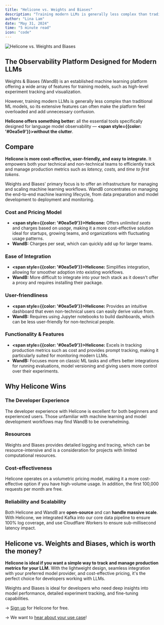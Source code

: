 ```yaml
---
title: "Helicone vs. Weights and Biases"
description: "Training modern LLMs is generally less complex than traditional ML models. Here's how to have all the essential tools specifically designed for language model observability without the clutter."
author: "Lina Lam"
date: "May 31, 2024"
time: "5 minute read"
icon: "code"
---
```


![Helicone vs. Weights and Biases](/static/blog/weights-and-biases.png)


## The Observability Platform Designed for Modern LLMs

Weights & Biases (WandB) is an established machine learning platform offering a wide array of features for training models, such as high-level experiment tracking and visualization. 

However, training modern LLMs is generally less complex than traditional ML models, so its extensive features can often make the platform feel overloaded and add unnecessary confusion.   

**Helicone offers something better:** all the essential tools specifically designed for language model observability — **<span style={{color: '#0ea5e9'}}>without the clutter</span>**.


## Compare

**Helicone is more cost-effective, user-friendly, and easy to integrate.** It empowers both your technical and non-technical teams to efficiently track and manage production metrics such as *latency, costs,* and *time to first tokens*. 


Weights and Biases' primary focus is to offer an infrastructure for managing and scaling machine learning workflows. WandB concentrates on managing the end-to-end machine learning lifecycle, from data preparation and model development to deployment and monitoring.


### Cost and Pricing Model

- **<span style={{color: '#0ea5e9'}}>Helicone:</span>** Offers *unlimited seats* and charges based on *usage*, making it a more cost-effective solution ideal for startups, growing teams, and organizations with fluctuating usage patterns.
- **WandB:** Charges per seat, which can quickly add up for larger teams.

### Ease of Integration

- **<span style={{color: '#0ea5e9'}}>Helicone:</span>** Simplifies integration, allowing for smoother adoption into existing workflows.
- **WandB:** More difficult to integrate into your tech stack as it doesn't offer a proxy and requires installing their package.

### User-friendliness

- **<span style={{color: '#0ea5e9'}}>Helicone:</span>** Provides an intuitive dashboard that even non-technical users can easily derive value from.
- **WandB:** Requires using Jupyter notebooks to build dashboards, which can be less user-friendly for non-technical people.

### Functionality & Features

- **<span style={{color: '#0ea5e9'}}>Helicone:</span>** Excels in tracking production metrics such as cost and provides prompt tracking, making it particularly suited for monitoring modern LLMs.
- **WandB:** Focuses more on classic ML tasks and offers better integrations for running evaluations, model versioning and giving users more control over their experiments.



## **Why Helicone Wins**

### The Developer Experience

The developer experience with Helicone is excellent for both beginners and experienced users. Those unfamiliar with machine learning and model development workflows may find WandB to be overwhelming.

### Resources

Weights and Biases provides detailed logging and tracing, which can be resource-intensive and is a consideration for projects with limited computational resources.

### Cost-effectiveness

Helicone operates on a volumetric pricing model, making it a more cost-effective option if you have high-volume usage. In addition, the first 100,000 requests per month are free. 

### Reliability and Scalability

Both Helicone and WandB are **open-source** and can **handle massive scale**. With Helicone, we integrated Kafka into our core data pipeline to ensure 100% log coverage, and use Cloudflare Workers to ensure sub-millisecond latency impact.




## Helicone vs. Weights and Biases, which is worth the money?

**Helicone is ideal if you want a simple way to track and manage production metrics for your LLM.** With the lightweight design, seamless integration with your preferred model provider, and cost-effective pricing, it's the perfect choice for developers working with LLMs.

Weights and Biases is ideal for developers who need deep insights into model performance, detailed experiment tracking, and fine-tuning capabilities. 



→ [Sign up](https://www.helicone.ai/pricing) for Helicone for free.

→ We want to [hear about your use case](https://www.helicone.ai/contact)!

